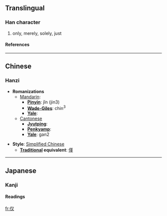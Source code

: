 {{see|僅}}

==Translingual==
===Han character===
{{Han char|rad=人|as=02|sn=4|four=|canj=人水 (OE)}}
# only, merely, solely, just
====References====
{{Han ref|kx=0091.130|dkj=00353|dj=0193.050|hdz=10110.040|uh=4EC5|ud=20165}}

----
==Chinese==
===Hanzi===


* '''Romanizations'''
** [[Mandarin]]:
*** '''[[Pinyin]]''': jǐn (jin3)
*** '''[[Wade-Giles]]''': chin<sup>3</sup>
*** '''[[Yale]]''': 
**[[Cantonese]]
***'''[[Jyutping]]''':
***'''[[Penkyamp]]''': 
***'''[[Yale]]''': gan2

* '''Style''': [[Simplified Chinese]] 
** '''[[Traditional Chinese|Traditional]] equivalent''': [[僅]]


----
==Japanese==
===Kanji===


{{ja-kanji|grade=|rs=人02}}
====Readings====
{{ja-readings|on=[[ふ]] (fu), [[ど]] (do)|kun=}}




[[fr:仅]]